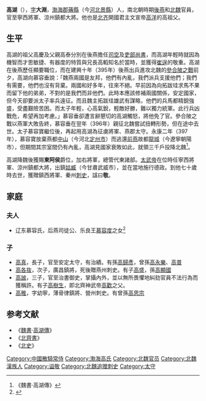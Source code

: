 {{東亞男性歷史人物
|名稱 = 高湖
|身份 =
|國家 =
|時代 = 
|屆數 =
|最高職務 =
|前任 =
|繼任 =
|氏 =
|姓 = 高
|名 = 湖
|姓名 =
|字 = 大淵
|號 =
|職官 =
|勛官 =
|散階 =
|軍號 =
|位階 =
|比秩 =
|功臣號 =
|封爵 =
|封號 =
|封地 =
|神號 =
|尊號 =
|族裔 = 漢族
|氏族 = 渤海高氏
|籍貫 =
|祖籍 =
|本籍 =
|出身地 =
|府邸 =
|世系 =
|初名 =
|小字 =
|別名 =
|法號 =
|院號 =
|其他名號 =
|出生日期 =
|出生地點 =
|婚年 =
|逝世日期 =
|逝世地點 =
|在位年代 =
|廟號 =
|諡號 =
|斋名 =
|别署 = 
|墓葬 =
|祠廟 =
|父親 = 高泰
|嫡母 =
|母親 =
|繼父 =
|繼母 =
|養父 =
|養母 =
|元配 =
|正室 =
|妻 =
|繼室 =
|平妻 =
|側室 =
|元配之父 =
|元配之嫡母 =
|元配之母 =
|正室之父 =
|正室之嫡母 =
|正室之母 =
|妻之父 =
|妻之嫡母 =
|妻之母 =
|繼室之父 =
|繼室之嫡母 =
|繼室之母 =
|平妻之父 =
|平妻之嫡母 =
|平妻之母 =
|兄弟 =
|姊妹 =
|嫡兄弟 =
|嫡姊妹 =
|庶兄弟 =
|庶姊妹 =
|同胞兄弟 =
|同胞姊妹 =
|異母兄弟 =
|異母姊妹 =
|異父兄弟 =
|異父姊妹 =
|繼兄弟 =
|繼姊妹 =
|子 = 高謐
|女 =
|嫡子 =
|嫡女 =
|庶子 =
|庶女 =
|養子 =
|養女 =
|繼子 =
|繼女 =
|其他親屬 =
}}
'''高湖'''（{{bd|？||？}}），[[表字|字]]'''大淵'''，[[渤海郡_(北魏)|渤海郡]][[蓨縣|蓨縣]]（今[[河北|河北]][[景縣|景縣]]）人，南北朝時期[[後燕|後燕]]和[[北魏|北魏]]官員，官至寧西將軍、涼州鎮都大將。他也是[[北齐|北齐]]開國君主文宣帝[[高洋|高洋]]的高祖父。

== 生平 ==
高湖的祖父高慶及父親高泰分別在後燕擔任[[司空|司空]]及[[吏部尚書|吏部尚書]]，而高湖年輕時就因為機智而才思敏捷、有器度的特質與兄長高轁知名於當時，並獲得[[崔逞|崔逞]]的敬重。高湖在後燕歷任顯要職位，而在建興十年（395年）後燕出兵進攻北魏的[[參合陂之戰|參合陂之戰]]前夕，高湖向慕容垂說：「魏燕兩國是友邦，他們有內亂，我們派兵支援他們；我們有需要，他們也沒有背棄。兩國和好多年，往來不絕。早前因為向拓跋珪求馬不果而留下他的弟弟，不對的是我們而非他們。此時本應該修補兩國關係，安定國家，但今天卻要派太子率兵遠征。而且魏主拓跋珪雄武有謀略，他們的兵馬都精銳強盛，受盡艱險苦困。而太子年輕，心高氣銳，輕敵好勝，難以獨力統軍。此行兵凶戰危，希望再加考慮。」慕容垂卻遭言辭懇切的高湖觸怒，將他免了官。參合陂之戰以燕軍大敗告終，慕容垂在翌年（396年）親征北魏嘗試扭轉形勢，但在途中去世。太子慕容寶繼位後，再起用高湖為征虜將軍、燕郡太守。永康二年（397年），慕容寶放棄燕都[[中山郡|中山]]（今河北[[定州市|定州市]]）而逃還[[前燕|前燕]]故都[[朝陽市|龍城]]（今遼寧朝陽市），但期間其宗室間仍有內亂，高湖見國家衰敗如此，就領三千戶投降北魏<ref>《魏書·高湖傳》</ref>。

高湖降魏後獲賜'''東阿侯'''爵位，加右將軍，總管代東諸部。[[魏太武帝|太武帝]]在位時任寧西將軍、涼州鎮都大將，出鎮[[姑臧|姑臧]]（今甘肅武威市），並在當地施行德政。到他七十歲時去世，獲贈鎮西將軍、秦州[[刺史|刺史]]，諡曰'''敬'''。

== 家庭 ==
===夫人===
*辽东慕容氏，后燕司徒公、乐良王[[慕容度|慕容度]]之女<ref name=autogenerated1>{{Citation| author=王连龙| year=2014年| title=《北魏高树生及妻韩期姬墓志考》| periodical=《文物)》| volume=| issue=第2期| pages=47-50| url=http://www.cnki.com.cn/Article/CJFDTOTAL-WENW201402008.htm| doi=| oclc=| accessdate=2018-05-21| archive-date=2019-05-12| archive-url=https://web.archive.org/web/20190512205715/http://www.cnki.com.cn/Article/CJFDTOTAL-WENW201402008.htm| dead-url=no}}</ref>
=== 子 ===
*[[高真|高真]]，長子，官至安定太守，有治績。有孫[[高歸彥|高歸彥]]，曾孫[[高永樂|高永樂]]、[[高普|高普]]
*[[高各抜|高各抜]]，次子，廣昌鎮將，死後贈燕州刺史。有子[[高盛_(北朝)|高盛]]，孫[[高顯國|高顯國]]
*[[高謐|高謐]]，三子，官至治書御史，掌攝內外，並以無所畏懼地糾劾官員不法行為而獲稱許。有子[[高樹生|高樹生]]，即北齊神武帝[[高歡|高歡]]之父。
*[[高稚|高稚]]，字幼寧，薄骨律鎮將、營州刺史。有曾孫[[高思宗|高思宗]]

==参考文献==
*《[[魏書|魏書]]·[[s:魏書/卷32#高湖|高湖傳]]》
*《[[北齊書|北齊書]]》
*《[[北史|北史]]》
{{reflist}}
[[Category:中國散騎常侍|Category:中國散騎常侍]]
[[Category:渤海高氏|Category:渤海高氏]]
[[Category:北魏官员|Category:北魏官员]]
[[Category:北魏漢族人|Category:北魏漢族人]]
[[Category:谥敬|Category:谥敬]]
[[Category:北魏追赠刺史|Category:北魏追赠刺史]]
[[Category:太守|Category:太守]]